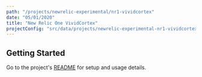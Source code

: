 ```yaml
---
path: "/projects/newrelic-experimental/nr1-vividcortex"
date: "05/01/2020"
title: "New Relic One VividCortex"
projectConfig: "src/data/projects/newrelic-experimental-nr1-vividcortex.json"
---
```


## Getting Started

Go to the project's [README](https://github.com/newrelic-experimental/nr1-vividcortex#readme) for setup and usage details.





